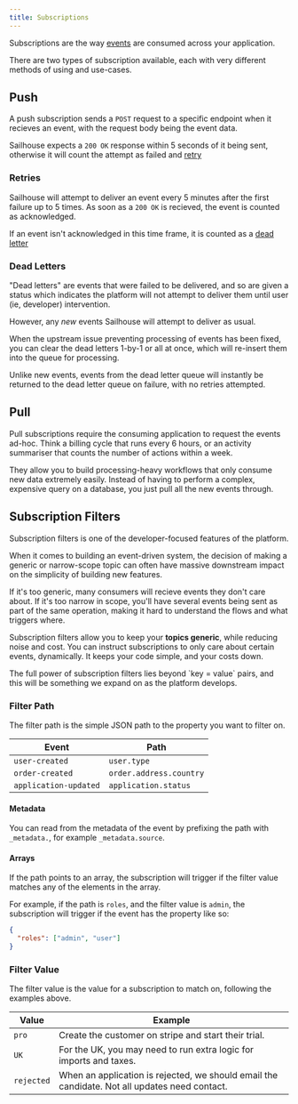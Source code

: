 ```yaml
---
title: Subscriptions
---
```


Subscriptions are the way [events](/concepts/events) are consumed across your application.

There are two types of subscription available, each with very different methods of using and use-cases.

## Push

A push subscription sends a `POST` request to a specific endpoint when it recieves an event, with the request body being the event data.

Sailhouse expects a `200 OK` response within 5 seconds of it being sent, otherwise it will count the attempt as failed and [retry](#retries)

### Retries

Sailhouse will attempt to deliver an event every 5 minutes after the first failure up to 5 times. As soon as a `200 OK` is recieved, the event is counted as acknowledged.

If an event isn't acknowledged in this time frame, it is counted as a [dead letter](#dead-letters)

### Dead Letters

"Dead letters" are events that were failed to be delivered, and so are given a status which indicates the platform will not attempt to deliver them until user (ie, developer) intervention.

However, any _new_ events Sailhouse will attempt to deliver as usual.

When the upstream issue preventing processing of events has been fixed, you can clear the dead letters 1-by-1 or all at once, which will re-insert them into the queue for processing.

<Warning>
Unlike new events, events from the dead letter queue will instantly be returned to the dead letter queue on failure, with no retries attempted.
</Warning>

## Pull

Pull subscriptions require the consuming application to request the events ad-hoc. Think a billing cycle that runs every 6 hours, or an activity summariser that counts the number of actions within a week.

They allow you to build processing-heavy workflows that only consume new data extremely easily. Instead of having to perform a complex, expensive query on a database, you just pull all the new events through.

## Subscription Filters

Subscription filters is one of the developer-focused features of the platform.

When it comes to building an event-driven system, the decision of making a generic or narrow-scope topic can often have massive downstream impact on the simplicity of building new features.

If it's too generic, many consumers will recieve events they don't care about. If it's too narrow in scope, you'll have several events being sent as part of the same operation, making it hard to understand the flows and what triggers where.

Subscription filters allow you to keep your **topics generic**, while reducing noise and cost. You can instruct subscriptions to only care about certain events, dynamically. It keeps your code simple, and your costs down.

<Info>
The full power of subscription filters lies beyond `key = value` pairs, and this will be something we expand on as the platform develops.
</Info>

### Filter Path

The filter path is the simple JSON path to the property you want to filter on.

| Event                 | Path                    |
| --------------------- | ----------------------- |
| `user-created`        | `user.type`             |
| `order-created`       | `order.address.country` |
| `application-updated` | `application.status`    |

#### Metadata

You can read from the metadata of the event by prefixing the path with `_metadata.`, for example `_metadata.source`.

#### Arrays

If the path points to an array, the subscription will trigger if the filter value matches any of the elements in the array.

For example, if the path is `roles`, and the filter value is `admin`, the subscription will trigger if the event has the property like so:

```json
{
  "roles": ["admin", "user"]
}
```


### Filter Value

The filter value is the value for a subscription to match on, following the examples above.

| Value      | Example                                                                                       |
| ---------- | --------------------------------------------------------------------------------------------- |
| `pro`      | Create the customer on stripe and start their trial.                                          |
| `UK`       | For the UK, you may need to run extra logic for imports and taxes.                            |
| `rejected` | When an application is rejected, we should email the candidate. Not all updates need contact. |
